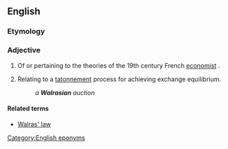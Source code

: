 ==English==

===Etymology===
{{suffix|Walras|ian|lang=en}}

===Adjective===
{{en-adj}}

# {{label|en|economics}} Of or pertaining to the theories of the 19th century French [[economist]] {{w|Léon Walras}}.
# {{label|en|economics}} Relating to a [[tatonnement]] process for achieving exchange equilibrium.
#: ''a '''Walrasian''' auction''

====Related terms====
* [[Walras' law]]

[[Category:English eponyms]]